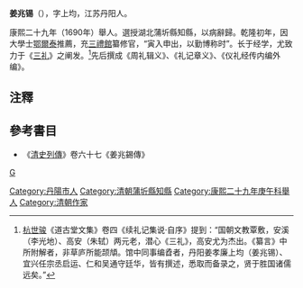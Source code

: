 '''姜兆锡'''（{{bd|1666年||1745年}}），字上均，江苏丹阳人。

康熙二十九年（1690年）舉人。選授湖北蒲圻縣知縣，以病辭歸。乾隆初年，因大學士[[鄂爾泰|鄂爾泰]]推薦，充[[三禮館|三禮館]]纂修官，“寅入申出，以勤博称时”。长于经学，尤致力于《[[三礼|三礼]]》之阐发。<ref>[[杭世骏|杭世骏]]《道古堂文集》卷四《续礼记集说·自序》提到：“国朝文教覃敷，安溪（李光地）、高安（朱轼）两元老，潜心《三礼》，高安尤为杰出。《纂言》中所附解者，非草庐所能颉頏。馆中同事编孴者，丹阳姜孝廉上均（姜兆锡）、宜兴任宗丞启运、仁和吴通守廷华，皆有撰述，悉取而备录之，贤于胜国诸儒远矣。”</ref>先后撰成《周礼辑义》、《礼记章义》、《仪礼经传内编外编》。

==注釋==
{{reflist}}
==參考書目==
*《[[清史列傳|清史列傳]]》卷六十七《姜兆錫傳》
[[category:清朝經學家|G]]
[[Category:丹陽市人|Category:丹陽市人]]
[[Category:清朝蒲圻縣知縣|Category:清朝蒲圻縣知縣]]
[[Category:康熙二十九年庚午科舉人|Category:康熙二十九年庚午科舉人]]
[[Category:清朝作家|Category:清朝作家]]